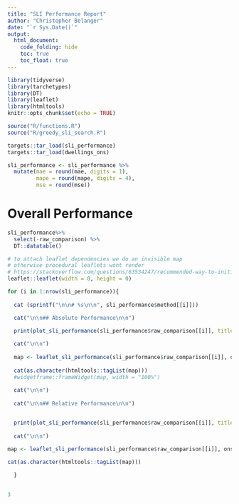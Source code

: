 ```yaml
---
title: "SLI Performance Report"
author: "Christopher Belanger"
date: "`r Sys.Date()`"
output: 
  html_document:
    code_folding: hide
    toc: true
    toc_float: true
---
```


```r
library(tidyverse)
library(tarchetypes)
library(DT)
library(leaflet)
library(htmltools)
knitr::opts_chunk$set(echo = TRUE)

source("R/functions.R")
source("R/greedy_sli_search.R")

targets::tar_load(sli_performance)
targets::tar_load(dwellings_ons)

sli_performance <- sli_performance %>%
  mutate(mae = round(mae, digits = 1),
         mape = round(mape, digits = 4),
         mse = round(mse)) 

```


# Overall Performance

```r
sli_performance%>%
  select(-raw_comparison) %>%
  DT::datatable()
```


```r
# to attach leaflet dependencies we do an invisible map
# otherwise procedural leaflets wont render
# https://stackoverflow.com/questions/63534247/recommended-way-to-initialize-js-renderer-in-asis-r-markdown-chunk
leaflet::leaflet(width = 0, height = 0)
```

```r

for (i in 1:nrow(sli_performance)){
  
  cat (sprintf("\n\n# %s\n\n", sli_performance$method[[i]]))

  cat("\n\n## Absolute Performance\n\n")

  print(plot_sli_performance(sli_performance$raw_comparison[[i]], title = sprintf("%s: Absolute performance", sli_performance$method[[i]]), plot_type = "absolute"))
  
  cat("\n\n")
  
  map <- leaflet_sli_performance(sli_performance$raw_comparison[[i]], ons_shp, "diff_count") 
  
  cat(as.character(htmltools::tagList(map)))
  #widgetframe::frameWidget(map, width = "100%")
  
  cat("\n\n")
  
  cat("\n\n## Relative Performance\n\n")


  print(plot_sli_performance(sli_performance$raw_comparison[[i]], title = sprintf("%s: Relative performance", sli_performance$method[[i]]), plot_type = "proportional"))
  
  cat("\n\n")

map <- leaflet_sli_performance(sli_performance$raw_comparison[[i]], ons_shp, "diff_prop")

cat(as.character(htmltools::tagList(map)))
  
  }
  
```

```r
3

```

